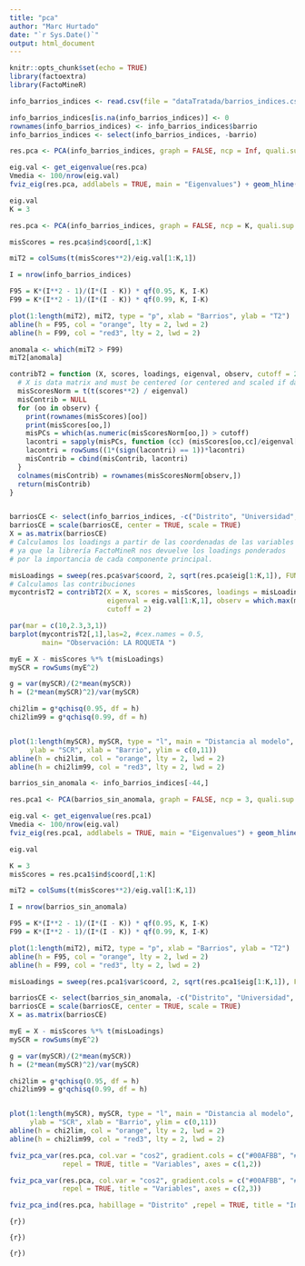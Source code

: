 ```yaml
---
title: "pca"
author: "Marc Hurtado"
date: "`r Sys.Date()`"
output: html_document
---
```


```r
knitr::opts_chunk$set(echo = TRUE)
library(factoextra)
library(FactoMineR)
```

```r
info_barrios_indices <- read.csv(file = "dataTratada/barrios_indices.csv")

info_barrios_indices[is.na(info_barrios_indices)] <- 0
rownames(info_barrios_indices) <- info_barrios_indices$barrio
info_barrios_indices <- select(info_barrios_indices, -barrio)
```

```r
res.pca <- PCA(info_barrios_indices, graph = FALSE, ncp = Inf, quali.sup = "Distrito", quanti.sup = c("Universidad", "Hospitales", "Estadio", "Cargadores"))

eig.val <- get_eigenvalue(res.pca)
Vmedia <- 100/nrow(eig.val)
fviz_eig(res.pca, addlabels = TRUE, main = "Eigenvalues") + geom_hline(yintercept = Vmedia, linetype = 2)
```

```r
eig.val
K = 3

res.pca <- PCA(info_barrios_indices, graph = FALSE, ncp = K, quali.sup = "Distrito", quanti.sup = c("Universidad", "Hospitales", "Estadio", "Cargadores"))
```

```r
misScores = res.pca$ind$coord[,1:K]

miT2 = colSums(t(misScores**2)/eig.val[1:K,1])

I = nrow(info_barrios_indices)

F95 = K*(I**2 - 1)/(I*(I - K)) * qf(0.95, K, I-K)
F99 = K*(I**2 - 1)/(I*(I - K)) * qf(0.99, K, I-K)

plot(1:length(miT2), miT2, type = "p", xlab = "Barrios", ylab = "T2")
abline(h = F95, col = "orange", lty = 2, lwd = 2)
abline(h = F99, col = "red3", lty = 2, lwd = 2)
```

```r
anomala <- which(miT2 > F99)
miT2[anomala]
```
```r
contribT2 = function (X, scores, loadings, eigenval, observ, cutoff = 2) {
  # X is data matrix and must be centered (or centered and scaled if data were scaled)
  misScoresNorm = t(t(scores**2) / eigenval)
  misContrib = NULL
  for (oo in observ) {
    print(rownames(misScores)[oo])
    print(misScores[oo,])
    misPCs = which(as.numeric(misScoresNorm[oo,]) > cutoff)
    lacontri = sapply(misPCs, function (cc) (misScores[oo,cc]/eigenval[cc])*loadings[,cc]*X[oo,])
    lacontri = rowSums((1*(sign(lacontri) == 1))*lacontri)
    misContrib = cbind(misContrib, lacontri)
  }
  colnames(misContrib) = rownames(misScoresNorm[observ,])
  return(misContrib)
}


barriosCE <- select(info_barrios_indices, -c("Distrito", "Universidad", "Estadio", "Hospitales", "Cargadores"))
barriosCE = scale(barriosCE, center = TRUE, scale = TRUE)
X = as.matrix(barriosCE)
# Calculamos los loadings a partir de las coordenadas de las variables
# ya que la librería FactoMineR nos devuelve los loadings ponderados 
# por la importancia de cada componente principal.

misLoadings = sweep(res.pca$var$coord, 2, sqrt(res.pca$eig[1:K,1]), FUN="/")
# Calculamos las contribuciones
mycontrisT2 = contribT2(X = X, scores = misScores, loadings = misLoadings, 
                        eigenval = eig.val[1:K,1], observ = which.max(miT2),
                        cutoff = 2)
```
```r
par(mar = c(10,2.3,3,1))
barplot(mycontrisT2[,1],las=2, #cex.names = 0.5,
        main= "Observación: LA ROQUETA ")
```

```r
myE = X - misScores %*% t(misLoadings) 
mySCR = rowSums(myE^2)  

g = var(mySCR)/(2*mean(mySCR))
h = (2*mean(mySCR)^2)/var(mySCR)

chi2lim = g*qchisq(0.95, df = h)
chi2lim99 = g*qchisq(0.99, df = h)


plot(1:length(mySCR), mySCR, type = "l", main = "Distancia al modelo", 
     ylab = "SCR", xlab = "Barrio", ylim = c(0,11))
abline(h = chi2lim, col = "orange", lty = 2, lwd = 2)
abline(h = chi2lim99, col = "red3", lty = 2, lwd = 2)
```


```r
barrios_sin_anomala <- info_barrios_indices[-44,]

res.pca1 <- PCA(barrios_sin_anomala, graph = FALSE, ncp = 3, quali.sup = "Distrito", quanti.sup = c("Universidad", "Hospitales", "Estadio", "Cargadores"))

eig.val <- get_eigenvalue(res.pca1)
Vmedia <- 100/nrow(eig.val)
fviz_eig(res.pca1, addlabels = TRUE, main = "Eigenvalues") + geom_hline(yintercept = Vmedia, linetype = 2)
```
```r
eig.val
```
```r
K = 3
misScores = res.pca1$ind$coord[,1:K]

miT2 = colSums(t(misScores**2)/eig.val[1:K,1])

I = nrow(barrios_sin_anomala)

F95 = K*(I**2 - 1)/(I*(I - K)) * qf(0.95, K, I-K)
F99 = K*(I**2 - 1)/(I*(I - K)) * qf(0.99, K, I-K)

plot(1:length(miT2), miT2, type = "p", xlab = "Barrios", ylab = "T2")
abline(h = F95, col = "orange", lty = 2, lwd = 2)
abline(h = F99, col = "red3", lty = 2, lwd = 2)
```
```r
misLoadings = sweep(res.pca1$var$coord, 2, sqrt(res.pca1$eig[1:K,1]), FUN="/")

barriosCE <- select(barrios_sin_anomala, -c("Distrito", "Universidad", "Estadio", "Hospitales", "Cargadores"))
barriosCE = scale(barriosCE, center = TRUE, scale = TRUE)
X = as.matrix(barriosCE)

myE = X - misScores %*% t(misLoadings) 
mySCR = rowSums(myE^2)  

g = var(mySCR)/(2*mean(mySCR))
h = (2*mean(mySCR)^2)/var(mySCR)

chi2lim = g*qchisq(0.95, df = h)
chi2lim99 = g*qchisq(0.99, df = h)


plot(1:length(mySCR), mySCR, type = "l", main = "Distancia al modelo", 
     ylab = "SCR", xlab = "Barrio", ylim = c(0,11))
abline(h = chi2lim, col = "orange", lty = 2, lwd = 2)
abline(h = chi2lim99, col = "red3", lty = 2, lwd = 2)
```
```r
fviz_pca_var(res.pca, col.var = "cos2", gradient.cols = c("#00AFBB", "#E7B800", "#FC4E07"), 
             repel = TRUE, title = "Variables", axes = c(1,2))
```
```r
fviz_pca_var(res.pca, col.var = "cos2", gradient.cols = c("#00AFBB", "#E7B800", "#FC4E07"), 
             repel = TRUE, title = "Variables", axes = c(2,3))
```

```r
fviz_pca_ind(res.pca, habillage = "Distrito" ,repel = TRUE, title = "Individuos", axes = c(1,2))
```

```{r})
```

```{r})
```

```{r})
```


